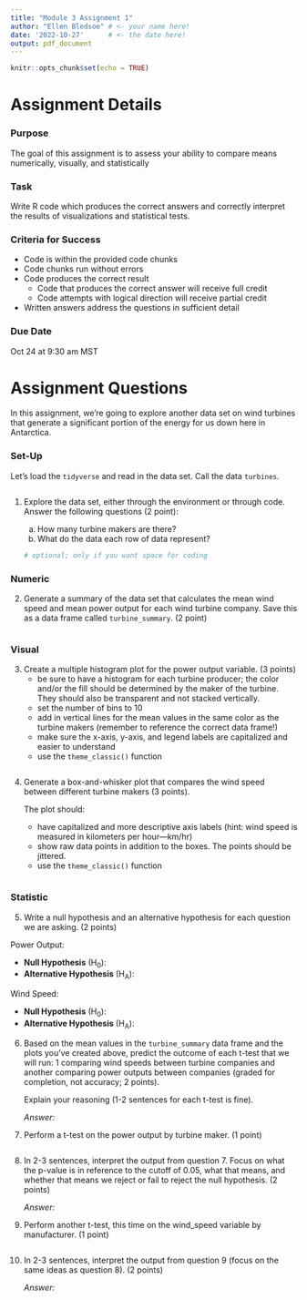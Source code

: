 ```yaml
---
title: "Module 3 Assignment 1"
author: "Ellen Bledsoe" # <- your name here!
date: '2022-10-27'      # <- the date here!
output: pdf_document
---
```


```r
knitr::opts_chunk$set(echo = TRUE)
```

# Assignment Details

### Purpose

The goal of this assignment is to assess your ability to compare means numerically, visually, and statistically

### Task

Write R code which produces the correct answers and correctly interpret the results of visualizations and statistical tests.

### Criteria for Success

-   Code is within the provided code chunks
-   Code chunks run without errors
-   Code produces the correct result
    -   Code that produces the correct answer will receive full credit
    -   Code attempts with logical direction will receive partial credit
-   Written answers address the questions in sufficient detail

### Due Date

Oct 24 at 9:30 am MST

# Assignment Questions

In this assignment, we're going to explore another data set on wind turbines that generate a significant portion of the energy for us down here in Antarctica.

### Set-Up

Let's load the `tidyverse` and read in the data set. Call the data `turbines`.

```r

```

1.  Explore the data set, either through the environment or through code. Answer the following questions (2 point):

    a.  How many turbine makers are there?
    b.  What do the data each row of data represent?

    ```r
    # optional; only if you want space for coding
    ```

### Numeric

2.  Generate a summary of the data set that calculates the mean wind speed and mean power output for each wind turbine company. Save this as a data frame called `turbine_summary`. (2 point)

```r

```

### Visual

3.  Create a multiple histogram plot for the power output variable. (3 points)
    -   be sure to have a histogram for each turbine producer; the color and/or the fill should be determined by the maker of the turbine. They should also be transparent and not stacked vertically.
    -   set the number of bins to 10
    -   add in vertical lines for the mean values in the same color as the turbine makers (remember to reference the correct data frame!)
    -   make sure the x-axis, y-axis, and legend labels are capitalized and easier to understand 
    -   use the `theme_classic()` function

```r

```

4.  Generate a box-and-whisker plot that compares the wind speed between different turbine makers (3 points).

    The plot should:
    -   have capitalized and more descriptive axis labels (hint: wind speed is measured in kilometers per hour---km/hr)
    -   show raw data points in addition to the boxes. The points should be jittered.
    -   use the `theme_classic()` function

```r

```

### Statistic

5.  Write a null hypothesis and an alternative hypothesis for each question we are asking. (2 points)

Power Output:

-   **Null Hypothesis** (H~0~):\
-   **Alternative Hypothesis** (H~A~):
    
Wind Speed:

-   **Null Hypothesis** (H~0~):\
-   **Alternative Hypothesis** (H~A~):

6.  Based on the mean values in the `turbine_summary` data frame and the plots you've created above, predict the outcome of each t-test that we will run: 1 comparing wind speeds between turbine companies and another comparing power outputs between companies (graded for completion, not accuracy; 2 points). 

    Explain your reasoning (1-2 sentences for each t-test is fine). 

    *Answer:*

7.  Perform a t-test on the power output by turbine maker. (1 point)

```r

```

8.  In 2-3 sentences, interpret the output from question 7. Focus on what the p-value is in reference to the cutoff of 0.05, what that means, and whether that means we reject or fail to reject the null hypothesis. (2 points)

    *Answer:*

9.  Perform another t-test, this time on the wind_speed variable by manufacturer. (1 point)

```r

```

10. In 2-3 sentences, interpret the output from question 9 (focus on the same ideas as question 8). (2 points)

    *Answer:*
